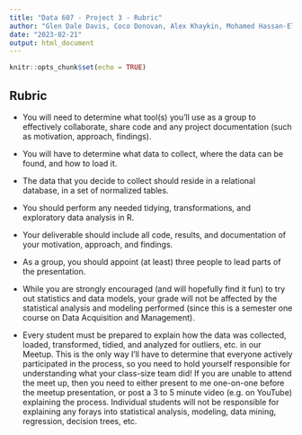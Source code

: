 ```yaml
---
title: "Data 607 - Project 3 - Rubric"
author: "Glen Dale Davis, Coco Donovan, Alex Khaykin, Mohamed Hassan-El Serafi, Eddie Xu"
date: "2023-02-21"
output: html_document
---
```


```r
knitr::opts_chunk$set(echo = TRUE)
```

## Rubric

* You will need to determine what tool(s) you’ll use as a group to effectively collaborate, share code and any project documentation (such as motivation, approach, findings).

* You will have to determine what data to collect, where the data can be found, and how to load it.

* The data that you decide to collect should reside in a relational database, in a set of normalized tables.

* You should perform any needed tidying, transformations, and exploratory data analysis in R.

* Your deliverable should include all code, results, and documentation of your motivation, approach, and findings.

* As a group, you should appoint (at least) three people to lead parts of the presentation.

* While you are strongly encouraged (and will hopefully find it fun) to try out statistics and data models, your grade will not be affected by the statistical analysis and modeling performed (since this is a semester one course on Data Acquisition and Management).

* Every student must be prepared to explain how the data was collected, loaded, transformed, tidied, and analyzed for outliers, etc. in our Meetup.  This is the only way I’ll have to determine that everyone actively participated in the process, so you need to hold yourself responsible for understanding what your class-size team did!  If you are unable to attend the meet up, then you need to either present to me one-on-one before the meetup presentation, or post a 3 to 5 minute video (e.g. on YouTube) explaining the process.  Individual students will not be responsible for explaining any forays into statistical analysis, modeling, data mining, regression, decision trees, etc.